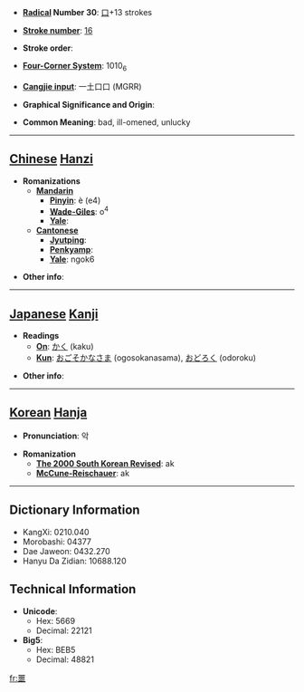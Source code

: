 * '''[[Wiktionary:Chinese radical index| Radical]] Number 30''': [[Wiktionary:Chinese radical index 口|口]]+13 strokes

* '''[[Wiktionary:Chinese total strokes index|Stroke number]]''': [[Wiktionary:Chinese total strokes index 16|16]]

* '''Stroke order''': 

* '''[[Wiktionary:Chinese four corner index|Four-Corner System]]''': 1010<sub>6</sub>

* '''[[Wiktionary:Chinese Cangjie index|Cangjie input]]''': 一土口口 (MGRR)

* '''Graphical Significance and Origin''': 

* '''Common Meaning''': bad, ill-omened, unlucky

----

== [[Chinese]] [[Hanzi]] ==

* '''Romanizations'''
** '''[[Mandarin]]'''
*** '''[[Pinyin]]''': è (e4)
*** '''[[Wade-Giles]]''': o<sup>4</sup>
*** '''[[Yale]]''': 
** '''[[Cantonese]]'''
*** '''[[Jyutping]]''':
*** '''[[Penkyamp]]''': 
*** '''[[Yale]]''': ngok6

* '''Other info''': 

----

== [[Japanese]] [[Kanji]] ==

* '''Readings'''
** '''[[On]]''': [[かく]] (kaku)
** '''[[Kun]]''': [[おごそかなさま]] (ogosokanasama), [[おどろく]] (odoroku)

* '''Other info''':  

----

== [[Korean]] [[Hanja]] ==

* '''Pronunciation''': 악

* '''Romanization'''
** '''[[The 2000 South Korean Revised Romanization|The 2000 South Korean Revised]]''': ak
** '''[[McCune-Reischauer]]''': ak

----

== Dictionary Information ==

* KangXi: 0210.040
* Morobashi: 04377
* Dae Jaweon: 0432.270
* Hanyu Da Zidian: 10688.120

== Technical Information ==

* '''Unicode''':
** Hex: 5669
** Decimal: 22121
* '''Big5''':
** Hex: BEB5
** Decimal: 48821

[[fr:噩]]